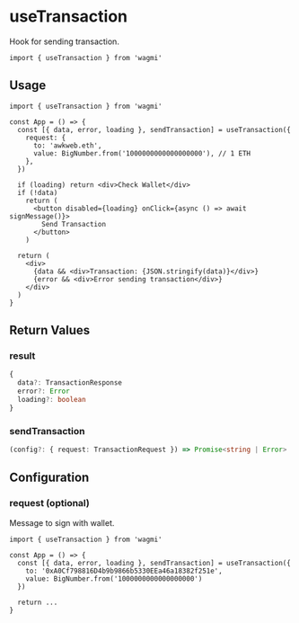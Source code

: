 # useTransaction

Hook for sending transaction.

```tsx
import { useTransaction } from 'wagmi'
```

## Usage

```tsx
import { useTransaction } from 'wagmi'

const App = () => {
  const [{ data, error, loading }, sendTransaction] = useTransaction({
    request: {
      to: 'awkweb.eth',
      value: BigNumber.from('1000000000000000000'), // 1 ETH
    },
  })

  if (loading) return <div>Check Wallet</div>
  if (!data)
    return (
      <button disabled={loading} onClick={async () => await signMessage()}>
        Send Transaction
      </button>
    )

  return (
    <div>
      {data && <div>Transaction: {JSON.stringify(data)}</div>}
      {error && <div>Error sending transaction</div>}
    </div>
  )
}
```

## Return Values

### result

```ts
{
  data?: TransactionResponse
  error?: Error
  loading?: boolean
}
```

### sendTransaction

```ts
(config?: { request: TransactionRequest }) => Promise<string | Error>
```

## Configuration

### request (optional)

Message to sign with wallet.

```tsx highlight='5'
import { useTransaction } from 'wagmi'

const App = () => {
  const [{ data, error, loading }, sendTransaction] = useTransaction({
    to: '0xA0Cf798816D4b9b9866b5330EEa46a18382f251e',
    value: BigNumber.from('1000000000000000000')
  })

  return ...
}
```
